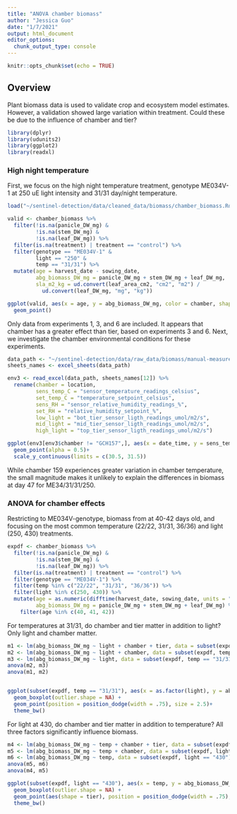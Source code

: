 ```yaml
---
title: "ANOVA chamber biomass"
author: "Jessica Guo"
date: "1/7/2021"
output: html_document
editor_options: 
  chunk_output_type: console
---
```


```r
knitr::opts_chunk$set(echo = TRUE)
```

## Overview

Plant biomass data is used to validate crop and ecosystem model estimates. However, a validation showed large variation within treatment. Could these be due to the influence of chamber and tier?

```r
library(dplyr)
library(udunits2)
library(ggplot2)
library(readxl)
```

### High night temperature

First, we focus on the high night temperature treatment, genotype ME034V-1 at 250 uE light intensity and 31/31 day/night temperature. 

```r
load("~/sentinel-detection/data/cleaned_data/biomass/chamber_biomass.Rdata")

valid <- chamber_biomass %>%
  filter(!is.na(panicle_DW_mg) & 
         !is.na(stem_DW_mg) &
         !is.na(leaf_DW_mg)) %>%
  filter(is.na(treatment) | treatment == "control") %>%
  filter(genotype == "ME034V-1" & 
         light == "250" &
         temp == "31/31") %>%
  mutate(age = harvest_date - sowing_date,
         abg_biomass_DW_mg = panicle_DW_mg + stem_DW_mg + leaf_DW_mg,
         sla_m2_kg = ud.convert(leaf_area_cm2, "cm2", "m2") / 
           ud.convert(leaf_DW_mg, "mg", "kg"))

ggplot(valid, aes(x = age, y = abg_biomass_DW_mg, color = chamber, shape = tier)) +
  geom_point()
```

Only data from experiments 1, 3, and 6 are included. It appears that chamber has a greater effect than tier, based on experiments 3 and 6. Next, we investigate the chamber environmental conditions for these experiments. 

```r
data_path <- "~/sentinel-detection/data/raw_data/biomass/manual-measurements-Darpa_setaria_chambers_experiments.xlsx"
sheets_names <- excel_sheets(data_path)

env3 <- read_excel(data_path, sheets_names[12]) %>%
  rename(chamber = location,
         sens_temp_C = "sensor_temperature_readings_celsius",
         set_temp_C = "temperature_setpoint_celsius",
         sens_RH = "sensor_relative_humidity_readings_%",
         set_RH = "relative_humidity_setpoint_%",
         low_light = "bot_tier_sensor_ligth_readings_umol/m2/s",
         mid_light = "mid_tier_sensor_ligth_readings_umol/m2/s",
         high_light = "top_tier_sensor_ligth_readings_umol/m2/s")

ggplot(env3[env3$chamber != "GCH157",], aes(x = date_time, y = sens_temp_C, col = chamber))+
  geom_point(alpha = 0.5)+
  scale_y_continuous(limits = c(30.5, 31.5))
```

While chamber 159 experiences greater variation in chamber temperature, the small magnitude makes it unlikely to explain the differences in biomass at day 47 for ME34/31/31/250. 

### ANOVA for chamber effects

Restricting to ME034V-genotype, biomass from at 40-42 days old, and focusing on the most common temperature (22/22, 31/31, 36/36) and light (250, 430) treatments.
```r
expdf <- chamber_biomass %>%
  filter(!is.na(panicle_DW_mg) & 
         !is.na(stem_DW_mg) &
         !is.na(leaf_DW_mg)) %>%
  filter(is.na(treatment) | treatment == "control") %>%
  filter(genotype == "ME034V-1") %>%
  filter(temp %in% c("22/22", "31/31", "36/36")) %>%
  filter(light %in% c(250, 430)) %>%
  mutate(age = as.numeric(difftime(harvest_date, sowing_date, units = "days")),
         abg_biomass_DW_mg = panicle_DW_mg + stem_DW_mg + leaf_DW_mg) %>%
    filter(age %in% c(40, 41, 42))

```

For temperatures at 31/31, do chamber and tier matter in addition to light? Only light and chamber matter. 
```r
m1 <- lm(abg_biomass_DW_mg ~ light + chamber + tier, data = subset(expdf, temp == "31/31"))
m2 <- lm(abg_biomass_DW_mg ~ light + chamber, data = subset(expdf, temp == "31/31"))
m3 <- lm(abg_biomass_DW_mg ~ light, data = subset(expdf, temp == "31/31"))
anova(m2, m3)
anova(m1, m2)


ggplot(subset(expdf, temp == "31/31"), aes(x = as.factor(light), y = abg_biomass_DW_mg, col = chamber)) +
  geom_boxplot(outlier.shape = NA) +
  geom_point(position = position_dodge(width = .75), size = 2.5)+
  theme_bw()
```

For light at 430, do chamber and tier matter in addition to temperature? All three factors significantly influence biomass. 
```r
m4 <- lm(abg_biomass_DW_mg ~ temp + chamber + tier, data = subset(expdf, light == "430"))
m5 <- lm(abg_biomass_DW_mg ~ temp + chamber, data = subset(expdf, light == "430"))
m6 <- lm(abg_biomass_DW_mg ~ temp, data = subset(expdf, light == "430"))
anova(m5, m6)
anova(m4, m5)

ggplot(subset(expdf, light == "430"), aes(x = temp, y = abg_biomass_DW_mg, col = chamber)) +
  geom_boxplot(outlier.shape = NA) +
  geom_point(aes(shape = tier), position = position_dodge(width = .75), size = 2.5)+
  theme_bw()
```
